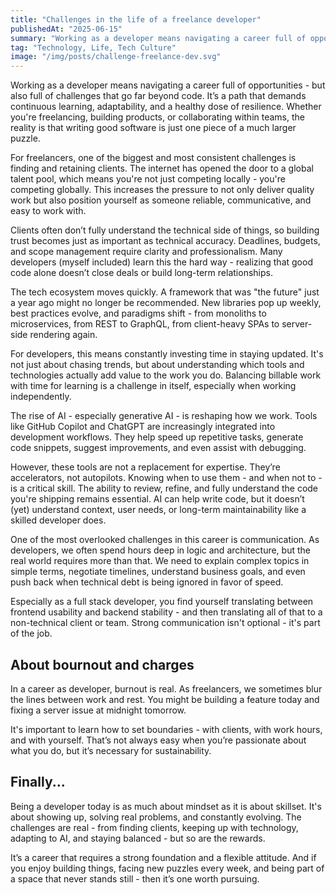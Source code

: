 ```yaml
---
title: "Challenges in the life of a freelance developer"
publishedAt: "2025-06-15"
summary: "Working as a developer means navigating a career full of opportunities - but also full of challenges that go far beyond code. It’s a path that demands continuous learning, adaptability, and a healthy dose of resilience. Whether you're freelancing, building products, or collaborating within teams, the reality is that writing good software is just one piece of a much larger puzzle."
tag: "Technology, Life, Tech Culture"
image: "/img/posts/challenge-freelance-dev.svg"
---
```


Working as a developer means navigating a career full of opportunities - but also full of challenges that go far beyond code. It’s a path that demands continuous learning, adaptability, and a healthy dose of resilience. Whether you're freelancing, building products, or collaborating within teams, the reality is that writing good software is just one piece of a much larger puzzle.

For freelancers, one of the biggest and most consistent challenges is finding and retaining clients. The internet has opened the door to a global talent pool, which means you're not just competing locally -  you're competing globally. This increases the pressure to not only deliver quality work but also position yourself as someone reliable, communicative, and easy to work with.

Clients often don’t fully understand the technical side of things, so building trust becomes just as important as technical accuracy. Deadlines, budgets, and scope management require clarity and professionalism. Many developers (myself included) learn this the hard way - realizing that good code alone doesn’t close deals or build long-term relationships.

The tech ecosystem moves quickly. A framework that was "the future" just a year ago might no longer be recommended. New libraries pop up weekly, best practices evolve, and paradigms shift - from monoliths to microservices, from REST to GraphQL, from client-heavy SPAs to server-side rendering again.

For developers, this means constantly investing time in staying updated. It's not just about chasing trends, but about understanding which tools and technologies actually add value to the work you do. Balancing billable work with time for learning is a challenge in itself, especially when working independently.

The rise of AI - especially generative AI - is reshaping how we work. Tools like GitHub Copilot and ChatGPT are increasingly integrated into development workflows. They help speed up repetitive tasks, generate code snippets, suggest improvements, and even assist with debugging.

However, these tools are not a replacement for expertise. They’re accelerators, not autopilots. Knowing when to use them - and when not to - is a critical skill. The ability to review, refine, and fully understand the code you're shipping remains essential. AI can help write code, but it doesn’t (yet) understand context, user needs, or long-term maintainability like a skilled developer does.

One of the most overlooked challenges in this career is communication. As developers, we often spend hours deep in logic and architecture, but the real world requires more than that. We need to explain complex topics in simple terms, negotiate timelines, understand business goals, and even push back when technical debt is being ignored in favor of speed.

Especially as a full stack developer, you find yourself translating between frontend usability and backend stability - and then translating all of that to a non-technical client or team. Strong communication isn't optional - it's part of the job.

## About bournout and charges

In a career as developer, burnout is real. As freelancers, we sometimes blur the lines between work and rest. You might be building a feature today and fixing a server issue at midnight tomorrow.

It's important to learn how to set boundaries - with clients, with work hours, and with yourself. That’s not always easy when you’re passionate about what you do, but it’s necessary for sustainability.

## Finally...

Being a developer today is as much about mindset as it is about skillset. It's about showing up, solving real problems, and constantly evolving. The challenges are real - from finding clients, keeping up with technology, adapting to AI, and staying balanced - but so are the rewards.

It’s a career that requires a strong foundation and a flexible attitude. And if you enjoy building things, facing new puzzles every week, and being part of a space that never stands still - then it’s one worth pursuing.

